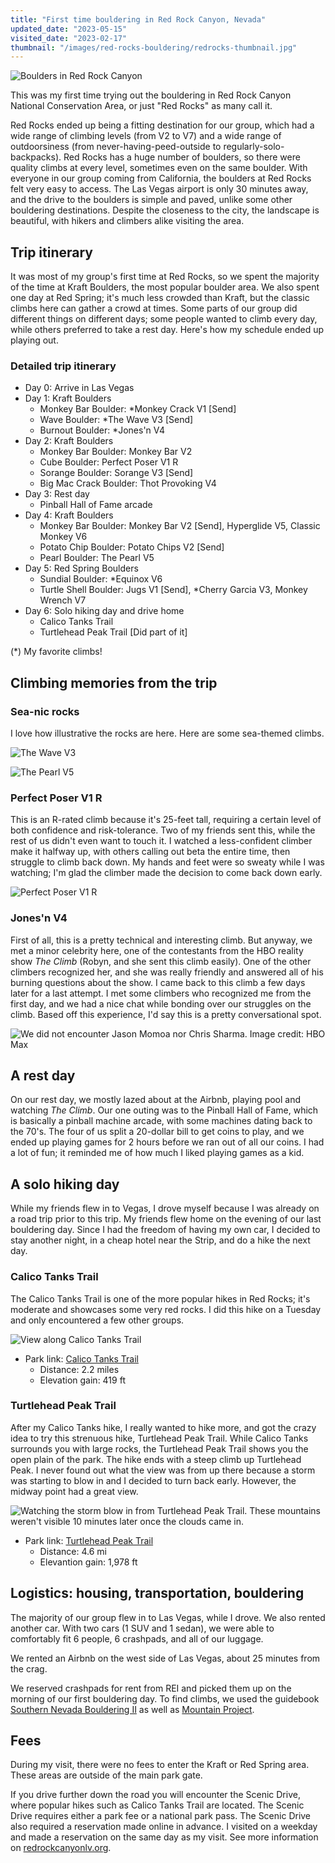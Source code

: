```yaml
---
title: "First time bouldering in Red Rock Canyon, Nevada"
updated_date: "2023-05-15"
visited_date: "2023-02-17"
thumbnail: "/images/red-rocks-bouldering/redrocks-thumbnail.jpg"
---
```


![Boulders in Red Rock Canyon](/images/red-rocks-bouldering/redrocks-opt.jpg)

This was my first time trying out the bouldering in Red Rock Canyon National Conservation Area, or just "Red Rocks" as many call it.

Red Rocks ended up being a fitting destination for our group, which had a wide range of climbing levels (from V2 to V7) and a wide range of outdoorsiness (from never-having-peed-outside to regularly-solo-backpacks). Red Rocks has a huge number of boulders, so there were quality climbs at every level, sometimes even on the same boulder. With everyone in our group coming from California, the boulders at Red Rocks felt very easy to access. The Las Vegas airport is only 30 minutes away, and the drive to the boulders is simple and paved, unlike some other bouldering destinations. Despite the closeness to the city, the landscape is beautiful, with hikers and climbers alike visiting the area.

## Trip itinerary

It was most of my group's first time at Red Rocks, so we spent the majority of the time at Kraft Boulders, the most popular boulder area. We also spent one day at Red Spring; it's much less crowded than Kraft, but the classic climbs here can gather a crowd at times. Some parts of our group did different things on different days; some people wanted to climb every day, while others preferred to take a rest day. Here's how my schedule ended up playing out.

### Detailed trip itinerary

- Day 0: Arrive in Las Vegas
- Day 1: Kraft Boulders
  - Monkey Bar Boulder: \*Monkey Crack V1 [Send]
  - Wave Boulder: \*The Wave V3 [Send]
  - Burnout Boulder: \*Jones'n V4
- Day 2: Kraft Boulders
  - Monkey Bar Boulder: Monkey Bar V2
  - Cube Boulder: Perfect Poser V1 R
  - Sorange Boulder: Sorange V3 [Send]
  - Big Mac Crack Boulder: Thot Provoking V4
- Day 3: Rest day
  - Pinball Hall of Fame arcade
- Day 4: Kraft Boulders
  - Monkey Bar Boulder: Monkey Bar V2 [Send], Hyperglide V5, Classic Monkey V6
  - Potato Chip Boulder: Potato Chips V2 [Send]
  - Pearl Boulder: The Pearl V5
- Day 5: Red Spring Boulders
  - Sundial Boulder: \*Equinox V6
  - Turtle Shell Boulder: Jugs V1 [Send], \*Cherry Garcia V3, Monkey Wrench V7
- Day 6: Solo hiking day and drive home
  - Calico Tanks Trail
  - Turtlehead Peak Trail [Did part of it]

(\*) My favorite climbs!

## Climbing memories from the trip

### Sea-nic rocks

I love how illustrative the rocks are here. Here are some sea-themed climbs.

![The Wave V3](/images/red-rocks-bouldering/inthewave-800px.jpg)

![The Pearl V5](/images/red-rocks-bouldering/pearl-opt.jpg)

### Perfect Poser V1 R

This is an R-rated climb because it's 25-feet tall, requiring a certain level of both confidence and risk-tolerance. Two of my friends sent this, while the rest of us didn't even want to touch it. I watched a less-confident climber make it halfway up, with others calling out beta the entire time, then struggle to climb back down. My hands and feet were so sweaty while I was watching; I'm glad the climber made the decision to come back down early.

![Perfect Poser V1 R](/images/red-rocks-bouldering/cube-opt.jpg)

### Jones'n V4

First of all, this is a pretty technical and interesting climb. But anyway, we met a minor celebrity here, one of the contestants from the HBO reality show _The Climb_ (Robyn, and she sent this climb easily). One of the other climbers recognized her, and she was really friendly and answered all of his burning questions about the show. I came back to this climb a few days later for a last attempt. I met some climbers who recognized me from the first day, and we had a nice chat while bonding over our struggles on the climb. Based off this experience, I'd say this is a pretty conversational spot.

![We did not encounter Jason Momoa nor Chris Sharma. Image credit: HBO Max](/images/red-rocks-bouldering/hbo_theclimb-opt.jpg)

## A rest day

On our rest day, we mostly lazed about at the Airbnb, playing pool and watching _The Climb_. Our one outing was to the Pinball Hall of Fame, which is basically a pinball machine arcade, with some machines dating back to the 70's. The four of us split a 20-dollar bill to get coins to play, and we ended up playing games for 2 hours before we ran out of all our coins. I had a lot of fun; it reminded me of how much I liked playing games as a kid.

## A solo hiking day

While my friends flew in to Vegas, I drove myself because I was already on a road trip prior to this trip. My friends flew home on the evening of our last bouldering day. Since I had the freedom of having my own car, I decided to stay another night, in a cheap hotel near the Strip, and do a hike the next day.

### Calico Tanks Trail

The Calico Tanks Trail is one of the more popular hikes in Red Rocks; it's moderate and showcases some very red rocks. I did this hike on a Tuesday and only encountered a few other groups.

![View along Calico Tanks Trail](/images/red-rocks-bouldering/calicotankstrail-opt.jpg)

- Park link: [Calico Tanks Trail](https://www.redrockcanyonlv.org/calico-tanks/)
  - Distance: 2.2 miles
  - Elevation gain: 419 ft

### Turtlehead Peak Trail

After my Calico Tanks hike, I really wanted to hike more, and got the crazy idea to try this strenuous hike, Turtlehead Peak Trail. While Calico Tanks surrounds you with large rocks, the Turtlehead Peak Trail shows you the open plain of the park. The hike ends with a steep climb up Turtlehead Peak. I never found out what the view was from up there because a storm was starting to blow in and I decided to turn back early. However, the midway point had a great view.

![Watching the storm blow in from Turtlehead Peak Trail. These mountains weren't visible 10 minutes later once the clouds came in.](/images/red-rocks-bouldering/turtleheadhike-opt.jpg)

- Park link: [Turtlehead Peak Trail](https://www.redrockcanyonlv.org/turtlehead-peak/)
  - Distance: 4.6 mi
  - Elevantion gain: 1,978 ft

## Logistics: housing, transportation, bouldering

The majority of our group flew in to Las Vegas, while I drove. We also rented another car. With two cars (1 SUV and 1 sedan), we were able to comfortably fit 6 people, 6 crashpads, and all of our luggage.

We rented an Airbnb on the west side of Las Vegas, about 25 minutes from the crag.

We reserved crashpads for rent from REI and picked them up on the morning of our first bouldering day. To find climbs, we used the guidebook [Southern Nevada Bouldering II](https://www.snellpress.com/product-page/southern-nevada-bouldering-ii) as well as [Mountain Project](https://www.mountainproject.com/area/114274150/red-rock-boulders).

## Fees

During my visit, there were no fees to enter the Kraft or Red Spring area. These areas are outside of the main park gate.

If you drive further down the road you will encounter the Scenic Drive, where popular hikes such as Calico Tanks Trail are located. The Scenic Drive requires either a park fee or a national park pass. The Scenic Drive also required a reservation made online in advance. I visited on a weekday and made a reservation on the same day as my visit. See more information on [redrockcanyonlv.org](https://redrockcanyonlv.org).

